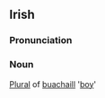 ==Irish==
===Pronunciation===
{{IPA|[&#712;bu&#601;x&#601;&#654;i&#720;]}}
===Noun===
[[Plural]] of [[buachaill]] '[[boy]]'
